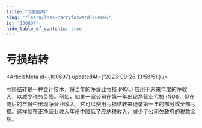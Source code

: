 ```yaml
---
title: "亏损结转"
slug: "/learn/loss-carryforward-100697"
id: "100697"
hide_table_of_contents: true
---
```



# 亏损结转

<ArticleMeta id={100697} updatedAt={'2023-09-26 13:58:51'} />
<div className='border-solid border-b border-t-0 my-4 border-[var(--ifm-color-gray-300)]' />

亏损结转是一种会计技术，将当年的净营业亏损 (NOL) 应用于未来年度的净收入，以减少税务负债。例如，如果一家公司在第一年出现净营业亏损 (NOI)，但在随后的年份中出现净营业收入，它可以使用亏损结转来记录第一年的部分或全部亏损。这样就在正净营业收入年份中降低了应纳税收入，减少了公司欠政府的税款金额。
